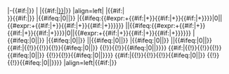|-{{#if:{{{bg|}}}|{{fb bg}}}}
|{{{n}}}
|{{#if:{{{pos|}}}|[[{{Fb position|{{{pos}}}}}|{{{pos}}}]]}}
|align=left|{{{p}}}
|{{#if:{{{ni|}}}|{{fb flag|{{{ni}}}}}<br />}}{{#if:{{{nb|}}}|{{fb flag|{{{nb}}}}}}}
|{{#ifeq:{{{gs}}}|0|{{Unicode| }}|{{{gs}}}}}
|{{#ifeq:{{#expr:{{{c1a}}}+{{{c2a}}}{{#if:{{{c3a|}}}|+{{{c3a}}}}}{{#if:{{{c4a|}}}|+{{{c4a}}}}}{{#if:{{{c5a|}}}|+{{{c5a}}}}}}}|0|{{Unicode| }}|{{#expr:{{{c1a}}}+{{{c2a}}}{{#if:{{{c3a|}}}|+{{{c3a}}}}}{{#if:{{{c4a|}}}|+{{{c4a}}}}}{{#if:{{{c5a|}}}|+{{{c5a}}}}}}}}} ||{{#ifeq:{{#expr:{{{c1g}}}+{{{c2g}}}{{#if:{{{c3g|}}}|+{{{c3g}}}}}{{#if:{{{c4g|}}}|+{{{c4g}}}}}{{#if:{{{c5g|}}}|+{{{c5g}}}}}}}|0|{{Unicode| }}|{{#expr:{{{c1g}}}+{{{c2g}}}{{#if:{{{c3g|}}}|+{{{c3g}}}}}{{#if:{{{c4g|}}}|+{{{c4g}}}}}{{#if:{{{c5g|}}}|+{{{c5g}}}}}}}}}
|{{#ifeq:{{{min}}}|0|{{Unicode| }}|{{{min}}}}}
|{{#ifeq:{{{c1a}}}|0|{{Unicode| }}|{{{c1a}}}}} ||{{#ifeq:{{{c1g}}}|0|{{Unicode| }}|{{{c1g}}}}}
|{{#ifeq:{{{c2a}}}|0|{{Unicode| }}|{{{c2a}}}}} ||{{#ifeq:{{{c2g}}}|0|{{Unicode| }}|{{{c2g}}}}} <!--
-->{{#if:{{{c3a|}}}|{{!}}{{!}}{{!}}{{#ifeq:{{{c3a}}}|0|{{Unicode| }}|{{{c3a}}}}} {{!}}{{!}}{{#ifeq:{{{c3g}}}|0|{{Unicode| }}|{{{c3g}}}}}}} <!--
-->{{#if:{{{c4a|}}}|{{!}}{{!}}{{!}}{{#ifeq:{{{c4a}}}|0|{{Unicode| }}|{{{c4a}}}}} {{!}}{{!}}{{#ifeq:{{{c4g}}}|0|{{Unicode| }}|{{{c4g}}}}}}} <!--
-->{{#if:{{{c5a|}}}|{{!}}{{!}}{{!}}{{#ifeq:{{{c5a}}}|0|{{Unicode| }}|{{{c5a}}}}} {{!}}{{!}}{{#ifeq:{{{c5g}}}|0|{{Unicode| }}|{{{c5g}}}}}}}
|align=left|{{#if:{{{nt|}}}|<small>{{{nt}}}</small>}}<!--

--><noinclude>
{{template doc}}
<!-- Add categories and interwikis to the /doc subpage, not here! -->
</noinclude>